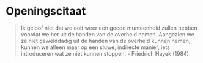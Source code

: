 # Openingscitaat {.unnumbered}

> Ik geloof niet dat we ooit weer een goede munteenheid zullen hebben voordat we het uit de handen van de overheid nemen. Aangezien we ze niet gewelddadig uit de handen van de overheid kunnen nemen, kunnen we alleen maar op een sluwe, indirecte manier, iets introduceren wat ze niet kunnen stoppen. - Friedrich Hayek (1984)
